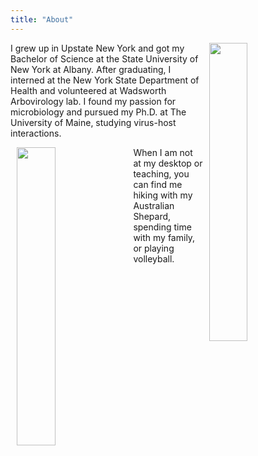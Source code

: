 ```yaml
---
title: "About"
---
```


<img src="/images/virus_cells.png" width="35%" hspace="10" align="right">

I grew up in Upstate New York and got my Bachelor of Science at the State University of New York at Albany. After graduating, I interned at the New York State Department of Health and volunteered at Wadsworth Arbovirology lab. I found my passion for microbiology and pursued my Ph.D. at The University of Maine, studying virus-host interactions.  




<img src="/images/mountains.png" width="35%" hspace="10" align="left">

When I am not at my desktop or teaching, you can find me hiking with my Australian Shepard, spending time with my family, or playing volleyball. 





